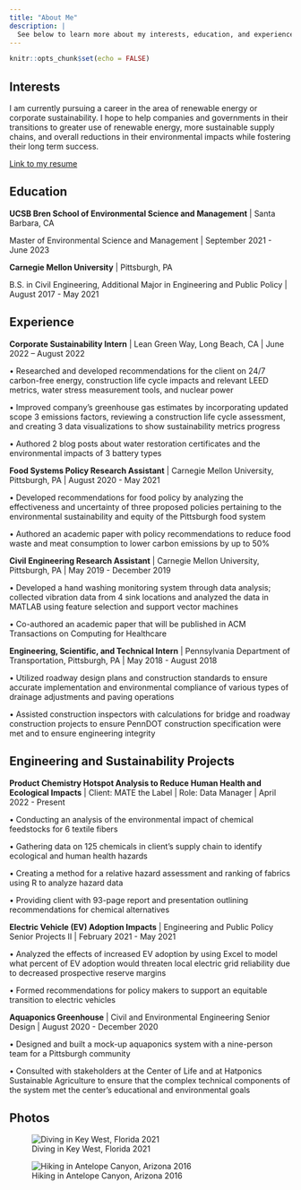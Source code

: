```yaml
---
title: "About Me"
description: |
  See below to learn more about my interests, education, and experience.
---
```


```r
knitr::opts_chunk$set(echo = FALSE)
```

## Interests

I am currently pursuing a career in the area of renewable energy or corporate sustainability. I hope to help companies and governments in their transitions to greater use of renewable energy, more sustainable supply chains, and overall reductions in their environmental impacts while fostering their long term success. 

<a href = 'hamilton_resume.pdf' target = '_blank'>Link to my resume</a>

## Education

**UCSB Bren School of Environmental Science and Management** | Santa Barbara, CA

Master of Environmental Science and Management | September 2021 - June 2023

**Carnegie Mellon University** | Pittsburgh, PA

B.S. in Civil Engineering, Additional Major in Engineering and Public Policy | August 2017 - May 2021


## Experience
**Corporate Sustainability Intern** | Lean Green Way, Long Beach, CA | June 2022 – August 2022

•	Researched and developed recommendations for the client on 24/7 carbon-free energy, construction life cycle impacts and relevant LEED metrics, water stress measurement tools, and nuclear power

•	Improved company’s greenhouse gas estimates by incorporating updated scope 3 emissions factors, reviewing a construction life cycle assessment, and creating 3 data visualizations to show sustainability metrics progress

•	Authored 2 blog posts about water restoration certificates and the environmental impacts of 3 battery types



**Food Systems Policy Research Assistant** | Carnegie Mellon University, Pittsburgh, PA | August 2020 - May 2021

•	Developed recommendations for food policy by analyzing the effectiveness and uncertainty of three proposed policies pertaining to the environmental sustainability and equity of the Pittsburgh food system

•	Authored an academic paper with policy recommendations to reduce food waste and meat consumption to lower carbon emissions by up to 50%  


**Civil Engineering Research Assistant** | Carnegie Mellon University, Pittsburgh, PA | May 2019 - December 2019

•	Developed a hand washing monitoring system through data analysis; collected vibration data from 4 sink locations and analyzed the data in MATLAB using feature selection and support vector machines

•	Co-authored an academic paper that will be published in ACM Transactions on Computing for Healthcare 


**Engineering, Scientific, and Technical Intern** | Pennsylvania Department of Transportation, Pittsburgh, PA | May 2018 - August 2018

•	Utilized roadway design plans and construction standards to ensure accurate implementation and environmental compliance of various types of drainage adjustments and paving operations

•	Assisted construction inspectors with calculations for bridge and roadway construction projects to ensure PennDOT construction specification were met and to ensure engineering integrity  



## Engineering and Sustainability Projects
**Product Chemistry Hotspot Analysis to Reduce Human Health and Ecological Impacts** | Client: MATE the Label | Role: Data Manager | April 2022 - Present

•	Conducting an analysis of the environmental impact of chemical feedstocks for 6 textile fibers

•	Gathering data on 125 chemicals in client’s supply chain to identify ecological and human health hazards

•	Creating a method for a relative hazard assessment and ranking of fabrics using R to analyze hazard data

•	Providing client with 93-page report and presentation outlining recommendations for chemical alternatives



**Electric Vehicle (EV) Adoption Impacts** | Engineering and Public Policy Senior Projects II | February 2021 - May 2021

•	Analyzed the effects of increased EV adoption by using Excel to model what percent of EV adoption would threaten local electric grid reliability due to decreased prospective reserve margins

•	Formed recommendations for policy makers to support an equitable transition to electric vehicles


**Aquaponics Greenhouse** | Civil and Environmental Engineering Senior Design | August 2020 - December 2020

•	Designed and built a mock-up aquaponics system with a nine-person team for a Pittsburgh community 

•	Consulted with stakeholders at the Center of Life and at Hatponics Sustainable Agriculture to ensure that the complex technical components of the system met the center’s educational and environmental goals



## Photos

![Diving in Key West, Florida 2021](sarahdiving.jpg)

![Hiking in Antelope Canyon, Arizona 2016](sarahantelope.jpg)
